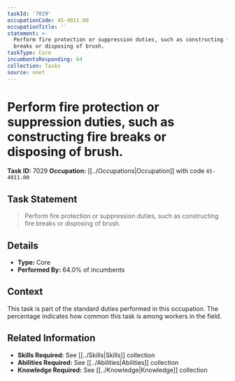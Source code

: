 ```yaml
---
taskId: '7029'
occupationCode: 45-4011.00
occupationTitle: ''
statement: >-
  Perform fire protection or suppression duties, such as constructing fire
  breaks or disposing of brush.
taskType: Core
incumbentsResponding: 64
collection: Tasks
source: onet
---
```

# Perform fire protection or suppression duties, such as constructing fire breaks or disposing of brush.

**Task ID:** 7029
**Occupation:** [[../Occupations|Occupation]] with code `45-4011.00`

## Task Statement

> Perform fire protection or suppression duties, such as constructing fire breaks or disposing of brush.

## Details

- **Type:** Core
- **Performed By:** 64.0% of incumbents

## Context

This task is part of the standard duties performed in this occupation. The percentage indicates how common this task is among workers in the field.

## Related Information

- **Skills Required:** See [[../Skills|Skills]] collection
- **Abilities Required:** See [[../Abilities|Abilities]] collection
- **Knowledge Required:** See [[../Knowledge|Knowledge]] collection
